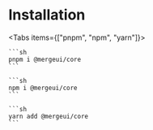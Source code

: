 
# Installation

<Tabs items={["pnpm", "npm", "yarn"]}>
  <Tab>

    ```sh
    pnpm i @mergeui/core
    ```

  </Tab>
  <Tab>

    ```sh
    npm i @mergeui/core
    ```

  </Tab>
  <Tab>
  
    ```sh
    yarn add @mergeui/core
    ```
  
  </Tab>
</Tabs>

